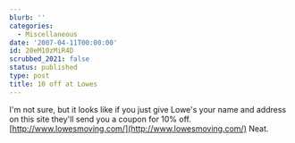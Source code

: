 ```yaml
---
blurb: ''
categories:
  - Miscellaneous
date: '2007-04-11T00:00:00'
id: 20eM10zMiR4D
scrubbed_2021: false
status: published
type: post
title: 10 off at Lowes
---
```


I'm not sure, but it looks like if you just give Lowe's your name
and address on this site they'll send you a coupon for 10% off.
[http://www.lowesmoving.com/](http://www.lowesmoving.com/) Neat.

